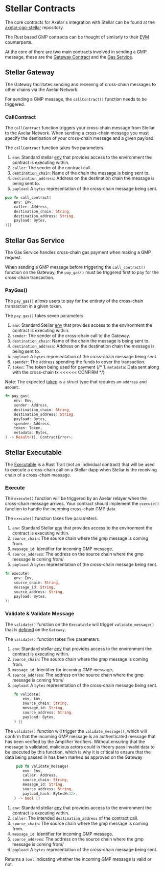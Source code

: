 
# Stellar Contracts

The core contracts for Axelar's integration with Stellar can be found at the [axelar-cgp-stellar](https://github.com/axelarnetwork/axelar-cgp-stellar) repository. 

The Rust based GMP contracts can be thought of similarly to their [EVM](/dev/general-message-passing/gmp-messages/) counterparts. 

At the core of there are two main contracts involved in sending a GMP message, these are the [Gateway Contract](https://github.com/axelarnetwork/axelar-cgp-stellar/tree/main/contracts/axelar-gateway) and the [Gas Service](https://github.com/axelarnetwork/axelar-cgp-stellar/tree/main/contracts/axelar-gas-service).

## Stellar Gateway
The Gateway facilitates sending and receiving of cross-chain messages to other chains via the Axelar Network.

For sending a GMP message, the `callContract()` function needs to be triggered.

### CallContract
The `callContract` function triggers your cross-chain message from Stellar to the Axelar Network. When sending a cross-chain message you must specify the destination of your cross-chain message and a given payload.

    
The `callContract` function takes five parameters. 
1. `env`: Standard stellar [env](https://developers.stellar.org/docs/learn/encyclopedia/contract-development/environment-concepts) that provides access to the environment the contract is executing within. 
1. `caller`: The sender of the contract call. 
1. `destination_chain`: Name of the chain the message is being sent to.
1. `destination_address`: Address on the destination chain the message is being sent to.
1. `payload`: A `bytes` representation of the cross-chain message being sent.

```rust
pub fn call_contract(
    env: Env,
    caller: Address,
    destination_chain: String,
    destination_address: String,
    payload: Bytes,
){}
```

## Stellar Gas Service
The Gas Service handles cross-chain gas payment when making a GMP request. 

When sending a GMP message before triggering the `call_contract()` function on the Gateway, the `pay_gas()` must be triggered first to pay for the cross-chain transaction.  

### PayGas()
 The `pay_gas()` allows users to pay for the entirety of the cross-chain transaction in a given token. 

 The `pay_gas()` takes seven parameters.
1. `env`: Standard Stellar [env](https://developers.stellar.org/docs/learn/encyclopedia/contract-development/environment-concepts) that provides access to the environment the contract is executing within. 
1. `sender`: The sender of the cross-chain call to the Gateway. 
1. `destination_chain`: Name of the chain the message is being sent to.
1. `destination_address`: Address on the destination chain the message is being sent to.
1. `payload`: A `bytes` representation of the cross-chain message being sent.
1. `spender`: The `address` spending the funds to cover the transaction.
1. `token`: The token being used for payment
{/* 1. `metadata`: Data sent along with the cross-chain tx <<<<<< CONFIRM */}

Note: The expected [token](https://github.com/axelarnetwork/axelar-cgp-stellar/blob/main/packages/axelar-stellar-std/src/types.rs#L5) is a struct type that requires an `address` and `amount`. 

```rust
fn pay_gas(
    env: Env,
    sender: Address,
    destination_chain: String,
    destination_address: String,
    payload: Bytes,
    spender: Address,
    token: Token,
    metadata: Bytes,
) -> Result<(), ContractError>;
```

## Stellar Executable
The [Executable](https://github.com/axelarnetwork/axelar-cgp-stellar/blob/main/contracts/axelar-gateway/src/executable.rs#L9) is a Rust Trait (not an individual contract) that will be used to execute a cross-chain call on a Stellar dapp when Stellar is the receiving chain of a cross-chain message.

### Execute 
The `execute()` function will be triggered by an Axelar relayer when the cross-chain message arrives. Your contract should implement the `execute()` function to handle the incoming cross-chain GMP data.

The `execute()` function takes five parameters.
1. `env`: Standard Stellar [env](https://developers.stellar.org/docs/learn/encyclopedia/contract-development/environment-concepts) that provides access to the environment the contract is executing within. 
1. `source_chain`: The source chain where the gmp message is coming from.
1. `message_id`: Identifier for incoming GMP message.
1. `source_address`: The address on the source chain where the gmp message is coming from/
1. `payload`: A `bytes` representation of the cross-chain message being sent.

```rust
fn execute(
    env: Env,
    source_chain: String,
    message_id: String,
    source_address: String,
    payload: Bytes,
);
```

### Validate & Validate Message
The `validate()` function on the `Executable` will trigger `validate_message()` that is [defined](https://github.com/axelarnetwork/axelar-cgp-stellar/blob/main/contracts/axelar-gateway/src/contract.rs#L128) on the `Gateway`.

The `validate()` function takes five parameters.
1. `env`: Standard stellar [env](https://developers.stellar.org/docs/learn/encyclopedia/contract-development/environment-concepts) that provides access to the environment the contract is executing within. 
1. `source_chain`: The source chain where the gmp message is coming from.
1. `message_id`: Identifier for incoming GMP message.
1. `source_address`: The address on the source chain where the gmp message is coming from/
1. `payload`: A `bytes` representation of the cross-chain message being sent.

```rust
    fn validate(
        env: Env,
        source_chain: String,
        message_id: String,
        source_address: String,
        payload: Bytes,
    ) {}
```

The `validate()` function will trigger the `validate_message()`, which will confirm that the incoming GMP message is an authenticated message that has been verified by the Amplifier Verifiers. Without ensuring that the message is validated, malicious actors could in theory pass invalid data to be executed by this function, which is why it is critical to ensure that the data being passed in has been marked as approved on the Gateway

```rust
     pub fn validate_message(
        env: Env,
        caller: Address,
        source_chain: String,
        message_id: String,
        source_address: String,
        payload_hash: BytesN<32>,
    ) -> bool {}
```

1. `env`: Standard stellar [env](https://developers.stellar.org/docs/learn/encyclopedia/contract-development/environment-concepts) that provides access to the environment the contract is executing within. 
1. `caller`: The intended `destination_address` of the contract call.
1. `source_chain`: The source chain where the gmp message is coming from.
1. `message_id`: Identifier for incoming GMP message.
1. `source_address`: The address on the source chain where the gmp message is coming from/
1. `payload`: A `bytes` representation of the cross-chain message being sent.

Returns a `bool` indicating whether the incoming GMP message is valid or not.